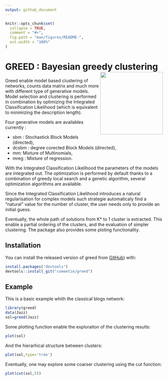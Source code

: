 ```yaml
---
output: github_document
---
```


<!-- README.md is generated from README.Rmd. Please edit that file -->

```r
knitr::opts_chunk$set(
  collapse = TRUE,
  comment = "#>",
  fig.path = "man/figures/README-",
  out.width = "100%"
)
```




# GREED : Bayesian greedy clustering <img src="./inst/exdata/greed.png" width=200 align="right" />
<!-- badges: start -->
<!-- badges: end -->
Greed enable model based clustering of networks, counts data matrix and much more with different type of generative models. Model selection and clustering is performed in combination by optimizing the Integrated Classification Likelihood (which is equivalent to minimizing the description length). 

Four generative models are availables currently : 

* sbm : Stochastick Block Models (directed), 
* dcsbm : degree corected Block Models (directed), 
* mm: Mixture of Multinomials, 
* mreg : Mixture of regression. 

With the Integrated Classification Likelihood the parameters of the models are integrated out. The optimization is performed by default thanks to a combination of greedy local search and a genetic algorithm, several optimization algorithms are available.

Since the Integrated Classification Likelihood introduces a natural regularisation for complex models such strategie automaticaly find a "natural" value for the number of cluster, the user needs only to provide an initial guess.

Eventually, the whole path of solutions from K* to 1 cluster is extracted. This enable a partial ordering of the clusters, and the evaluation of simpler clustering. The package also provides some ploting functionality.


## Installation

You can install the released version of greed from [GitHub](https://github.com/)) with:

``` r
install.packages("devtools")
devtools::install_git("comeetie/greed")
```

## Example

This is a basic example whith the classical blogs network:

```r
library(greed)
data(Jazz)
sol=greed(Jazz)
```

Some plotting function enable the exploraiton of the clustering results:
```r
plot(sol)
```

And the hierarhical structure between clusters:
```r
plot(sol,type='tree')
```

Eventually, one may explore some coarser clustering using the cut function:
```r
plot(cut(sol,5))
```
